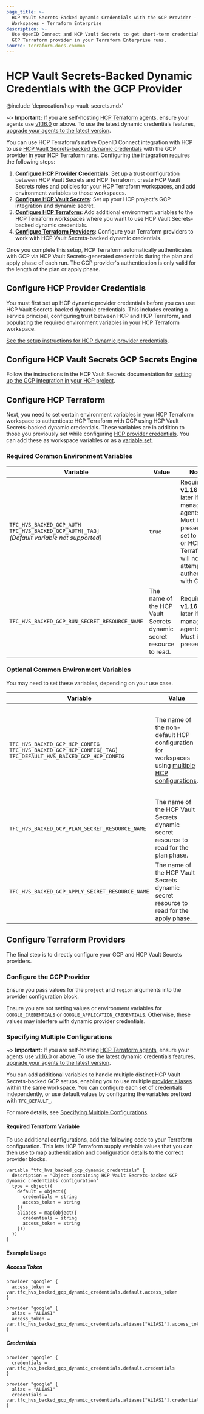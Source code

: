 ```yaml
---
page_title: >-
  HCP Vault Secrets-Backed Dynamic Credentials with the GCP Provider -
  Workspaces - Terraform Enterprise
description: >-
  Use OpenID Connect and HCP Vault Secrets to get short-term credentials for the
  GCP Terraform provider in your Terraform Enterprise runs.
source: terraform-docs-common
---
```


# HCP Vault Secrets-Backed Dynamic Credentials with the GCP Provider

@include 'deprecation/hcp-vault-secrets.mdx'

~> **Important:** If you are self-hosting [HCP Terraform agents](/terraform/cloud-docs/agents), ensure your agents use [v1.16.0](/terraform/cloud-docs/agents/changelog#1-16-0-10-02-2024) or above. To use the latest dynamic credentials features, [upgrade your agents to the latest version](/terraform/cloud-docs/agents/changelog).

You can use HCP Terraform’s native OpenID Connect integration with HCP to use [HCP Vault Secrets-backed dynamic credentials](/terraform/enterprise/workspaces/dynamic-provider-credentials/hcp-vault-secrets-backed) with the GCP provider in your HCP Terraform runs. Configuring the integration requires the following steps:

1.  **[Configure HCP Provider Credentials](#configure-hcp-provider-credentials)**: Set up a trust configuration between HCP Vault Secrets and HCP Terraform, create HCP Vault Secrets roles and policies for your HCP Terraform workspaces, and add environment variables to those workspaces.
2.  **[Configure HCP Vault Secrets](#configure-hcp-vault-secrets-gcp-secrets-engine)**: Set up your HCP project's GCP integration and dynamic secret.
3.  **[Configure HCP Terraform](#configure-hcp-terraform)**: Add additional environment variables to the HCP Terraform workspaces where you want to use HCP Vault Secrets-backed dynamic credentials.
4.  **[Configure Terraform Providers](#configure-terraform-providers)**: Configure your Terraform providers to work with HCP Vault Secrets-backed dynamic credentials.

Once you complete this setup, HCP Terraform automatically authenticates with GCP via HCP Vault Secrets-generated credentials during the plan and apply phase of each run. The GCP provider's authentication is only valid for the length of the plan or apply phase.

## Configure HCP Provider Credentials

You must first set up HCP dynamic provider credentials before you can use HCP Vault Secrets-backed dynamic credentials. This includes creating a service principal, configuring trust between HCP and HCP Terraform, and populating the required environment variables in your HCP Terraform workspace.

[See the setup instructions for HCP dynamic provider credentials](/terraform/enterprise/workspaces/dynamic-provider-credentials/hcp-configuration).

## Configure HCP Vault Secrets GCP Secrets Engine

Follow the instructions in the HCP Vault Secrets documentation for [setting up the GCP integration in your HCP project](/hcp/docs/vault-secrets/dynamic-secrets/gcp).

## Configure HCP Terraform

Next, you need to set certain environment variables in your HCP Terraform workspace to authenticate HCP Terraform with GCP using HCP Vault Secrets-backed dynamic credentials. These variables are in addition to those you previously set while configuring [HCP provider credentials](#configure-hcp-provider-credentials). You can add these as workspace variables or as a [variable set](/terraform/enterprise/workspaces/variables/managing-variables#variable-sets).

### Required Common Environment Variables

| Variable                                                                                               | Value                                                              | Notes                                                                                                                                                 |
| ------------------------------------------------------------------------------------------------------ | ------------------------------------------------------------------ | ----------------------------------------------------------------------------------------------------------------------------------------------------- |
| `TFC_HVS_BACKED_GCP_AUTH`<br />`TFC_HVS_BACKED_GCP_AUTH[_TAG]`<br />_(Default variable not supported)_ | `true`                                                             | Requires **v1.16.0** or later if self-managing agents. Must be present and set to `true`, or HCP Terraform will not attempt to authenticate with GCP. |
| `TFC_HVS_BACKED_GCP_RUN_SECRET_RESOURCE_NAME`                                                          | The name of the HCP Vault Secrets dynamic secret resource to read. | Requires **v1.16.0** or later if self-managing agents. Must be present.                                                                               |

### Optional Common Environment Variables

You may need to set these variables, depending on your use case.

| Variable                                                                                                                | Value                                                                                                                                                                                               | Notes                                                                                                                                       |
| ----------------------------------------------------------------------------------------------------------------------- | --------------------------------------------------------------------------------------------------------------------------------------------------------------------------------------------------- | ------------------------------------------------------------------------------------------------------------------------------------------- |
| `TFC_HVS_BACKED_GCP_HCP_CONFIG`<br />`TFC_HVS_BACKED_GCP_HCP_CONFIG[_TAG]`<br />`TFC_DEFAULT_HVS_BACKED_GCP_HCP_CONFIG` | The name of the non-default HCP configuration for workspaces using [multiple HCP configurations](/terraform/enterprise/workspaces/dynamic-provider-credentials/specifying-multiple-configurations). | Requires **v1.16.0** or later if self-managing agents. Will fall back to using the default HCP Vault Secrets configuration if not provided. |
| `TFC_HVS_BACKED_GCP_PLAN_SECRET_RESOURCE_NAME`                                                                          | The name of the HCP Vault Secrets dynamic secret resource to read for the plan phase.                                                                                                               | Requires **v1.16.0** or later if self-managing agents. Must be present.                                                                     |
| `TFC_HVS_BACKED_GCP_APPLY_SECRET_RESOURCE_NAME`                                                                         | The name of the HCP Vault Secrets dynamic secret resource to read for the apply phase.                                                                                                              | Requires **v1.16.0** or later if self-managing agents. Must be present.                                                                     |

## Configure Terraform Providers

The final step is to directly configure your GCP and HCP Vault Secrets providers.

### Configure the GCP Provider

Ensure you pass values for the `project` and `region` arguments into the provider configuration block.

Ensure you are not setting values or environment variables for `GOOGLE_CREDENTIALS` or `GOOGLE_APPLICATION_CREDENTIALS`. Otherwise, these values may interfere with dynamic provider credentials.

### Specifying Multiple Configurations

~> **Important:** If you are self-hosting [HCP Terraform agents](/terraform/cloud-docs/agents), ensure your agents use [v1.16.0](/terraform/cloud-docs/agents/changelog#1-16-0-10-02-2024) or above. To use the latest dynamic credentials features, [upgrade your agents to the latest version](/terraform/cloud-docs/agents/changelog).

You can add additional variables to handle multiple distinct HCP Vault Secrets-backed GCP setups, enabling you to use multiple [provider aliases](/terraform/language/providers/configuration#alias-multiple-provider-configurations) within the same workspace. You can configure each set of credentials independently, or use default values by configuring the variables prefixed with `TFC_DEFAULT_`.

For more details, see [Specifying Multiple Configurations](/terraform/enterprise/workspaces/dynamic-provider-credentials/specifying-multiple-configurations).

#### Required Terraform Variable

To use additional configurations, add the following code to your Terraform configuration. This lets HCP Terraform supply variable values that you can then use to map authentication and configuration details to the correct provider blocks.

```hcl
variable "tfc_hvs_backed_gcp_dynamic_credentials" {
  description = "Object containing HCP Vault Secrets-backed GCP dynamic credentials configuration"
  type = object({
    default = object({
      credentials = string
      access_token = string
    })
    aliases = map(object({
      credentials = string
      access_token = string
    }))
  })
}
```

#### Example Usage

##### Access Token

```hcl
provider "google" {
  access_token = var.tfc_hvs_backed_gcp_dynamic_credentials.default.access_token
}

provider "google" {
  alias = "ALIAS1"
  access_token = var.tfc_hvs_backed_gcp_dynamic_credentials.aliases["ALIAS1"].access_token
}
```

##### Credentials

```hcl
provider "google" {
  credentials = var.tfc_hvs_backed_gcp_dynamic_credentials.default.credentials
}

provider "google" {
  alias = "ALIAS1"
  credentials = var.tfc_hvs_backed_gcp_dynamic_credentials.aliases["ALIAS1"].credentials
}
```
